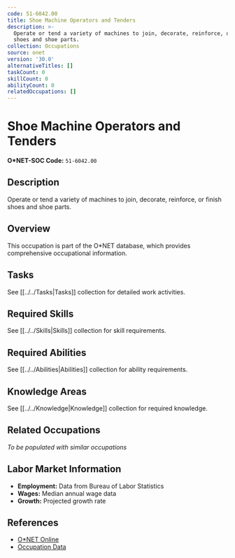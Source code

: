 ```yaml
---
code: 51-6042.00
title: Shoe Machine Operators and Tenders
description: >-
  Operate or tend a variety of machines to join, decorate, reinforce, or finish
  shoes and shoe parts.
collection: Occupations
source: onet
version: '30.0'
alternativeTitles: []
taskCount: 0
skillCount: 0
abilityCount: 0
relatedOccupations: []
---
```

# Shoe Machine Operators and Tenders

**O*NET-SOC Code:** `51-6042.00`

## Description

Operate or tend a variety of machines to join, decorate, reinforce, or finish shoes and shoe parts.

## Overview

This occupation is part of the O*NET database, which provides comprehensive occupational information.

## Tasks

See [[../../Tasks|Tasks]] collection for detailed work activities.

## Required Skills

See [[../../Skills|Skills]] collection for skill requirements.

## Required Abilities

See [[../../Abilities|Abilities]] collection for ability requirements.

## Knowledge Areas

See [[../../Knowledge|Knowledge]] collection for required knowledge.

## Related Occupations

*To be populated with similar occupations*

## Labor Market Information

- **Employment:** Data from Bureau of Labor Statistics
- **Wages:** Median annual wage data
- **Growth:** Projected growth rate

## References

- [O*NET Online](https://www.onetonline.org/link/summary/51-6042.00)
- [Occupation Data](https://www.onetcenter.org/)
